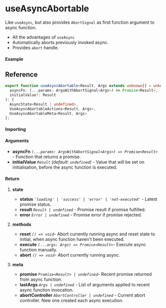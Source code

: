 
<Meta title="Side-effect/useAsyncAbortable" component={Example} />

# useAsyncAbortable

Like `useAsync`, but also provides `AbortSignal` as first function argument to async function.

- All the advantages of `useAsync`
- Automatically aborts previously invoked async.
- Provides `abort` handle.

#### Example

<Canvas>
  <Story story={Example} inline />
</Canvas>

## Reference

```ts
export function useAsyncAbortable<Result, Args extends unknown[] = unknown[]>(
  asyncFn: (...params: ArgsWithAbortSignal<Args>) => Promise<Result>,
  initialValue?: Result
): [
  AsyncState<Result | undefined>,
  UseAsyncAbortableActions<Result, Args>,
  UseAsyncAbortableMeta<Result, Args>
];
```

#### Importing

<ImportPath />

#### Arguments

- **asyncFn** _`(...params: ArgsWithAbortSignal<Args>) => Promise<Result>`_ - Function that returns
  a promise.
- **initialValue** _`Result`_ _(default: `undefined`)_ - Value that will be set on initialisation,
  before the async function is executed.

#### Return

1. **state**

   - **status** _`'loading' | 'success' | 'error' | 'not-executed'`_ - Latest promise status.
   - **result** _`Result | undefined`_ - Promise result if promise fulfilled.
   - **error** _`Error | undefined`_ - Promise error if promise rejected.

1. **methods**

   - **reset** _`() => void`_- Abort currently running async and reset state to initial, when async
     function haven't been executed.
   - **execute** _`(...args: Args) => Promise<Result>`_- Execute async function manually.
   - **abort** _`() => void`_- Abort currently running async.

1. **meta**

   - **promise** _`Promise<Result> | undefined`_- Recent promise returned from async function.
   - **lastArgs** _`Args | undefined`_ - List of arguments applied to recent async function
     invocation.
   - **abortController** _`AbortController | undefined`_ - Current abort controller. New one created
     each async execution.
